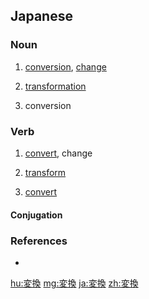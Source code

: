 ==Japanese==
{{ja-kanjitab|へん|かん|yomi=on}}

===Noun===
{{ja-noun|へんかん}}
# [[conversion]], [[change]]
# {{lb|ja|math|genetics|sort=へんかん}} [[transformation]]
# {{lb|ja|computing|sort=へんかん}} conversion
#: {{ja-usex|データの'''変換'''作業に追われた。|データ の '''へんかん''' さぎょう に おわれた。|We were occupied with the job of converting the data.|lang=ja}}

===Verb===
{{ja-verb-suru|へんかん}}

# [[convert]], change
# {{lb|ja|math|genetics|sort=へんかん}} [[transform]]
# {{lb|ja|computing|sort=へんかん}} [[convert]]

====Conjugation====
{{ja-suru|へんかん}}

===References===
* {{R:Shogakukan}}

[[hu:変換]]
[[mg:変換]]
[[ja:変換]]
[[zh:変換]]